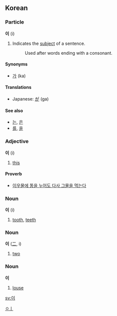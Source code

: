 == Korean ==

===Particle===
'''이''' (i)

# Indicates the [[subject]] of a sentence.<!-- too simplistic? -->
#:Used after words ending with a consonant.

====Synonyms====
*[[가]] (ka)

====Translations====
*Japanese: [[が]] (ga)

====See also====
*[[는]], [[은]]
*[[를]], [[을]]

===Adjective===
'''이''' (i)

# [[this]]

====Proverb====
*[[이우물에 똥을 누어도 다사 그물을 먹는다]]

===Noun===
'''이''' (i)

# [[tooth]], [[teeth]]

===Noun===
'''이''' ([[二]], i)

# [[two]]

===Noun===
'''이'''

# [[louse]]

[[Category:Korean nouns|ㅇㅣ]]
[[sv:이]]